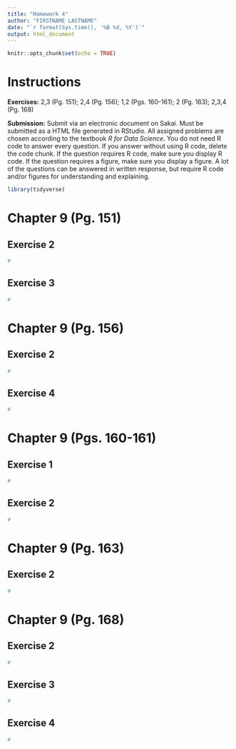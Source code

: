 ---
title: "Homework 4"
author: "FIRSTNAME LASTNAME"
date: "`r format(Sys.time(), '%B %d, %Y')`"
output: html_document
---

```{r setup, include=FALSE}
knitr::opts_chunk$set(echo = TRUE)
```

# Instructions

**Exercises:**  2,3 (Pg. 151); 2,4 (Pg. 156); 1,2 (Pgs. 160-161); 2 (Pg. 163); 2,3,4 (Pg. 168)

**Submission:** Submit via an electronic document on Sakai. Must be submitted as a HTML file generated in RStudio. All assigned problems are chosen according to the textbook *R for Data Science*. You do not need R code to answer every question. If you answer without using R code, delete the code chunk. If the question requires R code, make sure you display R code. If the question requires a figure, make sure you display a figure. A lot of the questions can be answered in written response, but require R code and/or figures for understanding and explaining.

```{r, include=FALSE}
library(tidyverse)
```

# Chapter 9 (Pg. 151)

##  Exercise 2
```{r}
#
```

##  Exercise 3
```{r}
#
```

# Chapter 9 (Pg. 156)

##  Exercise 2
```{r}
#
```

##  Exercise 4
```{r}
#
```

# Chapter 9 (Pgs. 160-161)

##  Exercise 1
```{r}
#
```

##  Exercise 2
```{r}
#
```

# Chapter 9 (Pg. 163)

##  Exercise 2
```{r}
#
```

# Chapter 9 (Pg. 168)

##  Exercise 2
```{r}
#
```

##  Exercise 3
```{r}
#
```

##  Exercise 4
```{r}
#
```

